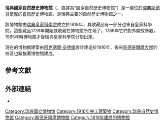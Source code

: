 {{Infobox Museum
 |名称    = 瑞典國家自然歷史博物館
 |其他名称= 
 |logo =
 |logosize =
 |logo_caption =
 |图像    = Naturhistoriska riksmuseet.JPG
 |图像大小= 300px
 |图像说明= 博物館正門
 |map_type= <!-- Template:Location map系列的模板地名，例如China-->
 |latitude=
 |longitude=
 |map_size= <!-- default 220-->
 |map_caption=
 |map_type_zh= <!-- 如map_caption留空，則地圖下顯示{{{name}}}在{{{map_type_zh}}}的位置-->
 |坐标    = <!-- {{Coord/display/inline,title}}-->
 |前身
 |成立时间= 1819年
 |关闭时间= 
 |地址    = [[瑞典|瑞典]][[斯德哥爾摩|斯德哥爾摩]]
 |类型    = 
 |馆藏规模= 
 |占地面积= 
 |年参观人数= 
330211（2009年）<ref>{{Cite web |url=http://www.kulturradet.se/Documents/statistik/Besöksutveckling2009/besoksutveckling2009.pdf |title=Besökutveckling och Tillgänglighet för museer 2009 |accessdate=2014-04-27 |work= |publisher=Kulturrådet |date=2009 |archive-url=https://web.archive.org/web/20160303184253/http://www.kulturradet.se/Documents/statistik/Bes%C3%B6ksutveckling2009/besoksutveckling2009.pdf |archive-date=2016-03-03 |dead-url=yes }}</ref> |现任主管= 
 |现任馆长= 
 |公共交通= 
 |开放时间= 
 |电话=
 |传真=
 |电邮地址=
 |官方网站={{URL|www.nrm.se/}}
}}
'''瑞典國家自然歷史博物館'''（{{lang-sv|Naturhistoriska riksmuseet}}，直譯為“國家自然歷史博物館”）是一座位於[[瑞典|瑞典]][[斯德哥爾摩|斯德哥爾摩]]的[[自然歷史|自然歷史]]博物館，是瑞典主要的自然歷史博物館之一。

該博物館由[[瑞典皇家科學院|瑞典皇家科學院]]成立於1819年，其收藏品有一部分也來自皇家科學院，這些藏品1739年開始就收藏在博物館所在地了。1786年它們對外開放參觀，1965年時博物館才從瑞典皇家科學院分割出來。

現在的博物館建築由[[阿克塞爾·安德堡|阿克塞爾·安德堡]]設計建造於1916年，後來[[斯德哥爾摩大學|斯德哥爾摩大學]]的校區也緊挨著博物館建成。
==參考文獻==
{{reflist}}
== 外部連結 ==
{{Commons category|Swedish Museum of Natural History}}
* {{official website|http://www.nrm.se/}}

{{Coord|59|22|08|N|18|03|13|E|display=title}}

{{斯德哥尔摩博物馆}}
{{Authority control}}
{{DEFAULTSORT:Swedish Museum Of Natural History}}
[[Category:瑞典国立博物馆|Category:瑞典国立博物馆]]
[[Category:1916年完工建築物|Category:1916年完工建築物]]
[[Category:瑞典自然史博物馆|Category:瑞典自然史博物馆]]
[[Category:斯德哥爾摩博物館|Category:斯德哥爾摩博物館]]
[[Category:1819年建成的博物館|Category:1819年建成的博物館]]